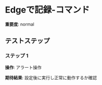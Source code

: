 # Edgeで記録-コマンド

**重要度**: normal

## テストステップ

### ステップ 1

**操作**: アラート操作

**期待結果**:
設定後に実行し正常に動作するか確認

